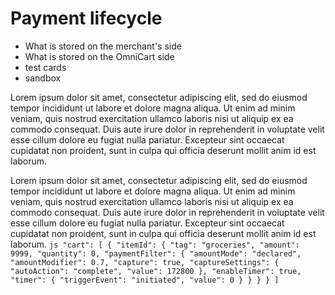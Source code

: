 ---
---


# Payment lifecycle

* What is stored on the merchant's side
* What is stored on the OmniCart side
* test cards
* sandbox

<div align="center">
  <Statuses />
</div>


<Columns>
  <Column>
  Lorem ipsum dolor sit amet, consectetur adipiscing elit, sed do eiusmod tempor incididunt ut labore et dolore magna aliqua. Ut enim ad minim veniam, quis nostrud exercitation ullamco laboris nisi ut aliquip ex ea commodo consequat. Duis aute irure dolor in reprehenderit in voluptate velit esse cillum dolore eu fugiat nulla pariatur. Excepteur sint occaecat cupidatat non proident, sunt in culpa qui officia deserunt mollit anim id est laborum.
  
  Lorem ipsum dolor sit amet, consectetur adipiscing elit, sed do eiusmod tempor incididunt ut labore et dolore magna aliqua. Ut enim ad minim veniam, quis nostrud exercitation ullamco laboris nisi ut aliquip ex ea commodo consequat. Duis aute irure dolor in reprehenderit in voluptate velit esse cillum dolore eu fugiat nulla pariatur. Excepteur sint occaecat cupidatat non proident, sunt in culpa qui officia deserunt mollit anim id est laborum.
  </Column>
  <Column>
    ```js
      "cart": [
        {
          "itemId": {
            "tag": "groceries",
            "amount": 9999,
            "quantity": 0,
            "paymentFilter": {
              "amountMode": "declared",
              "amountModifier": 0.7,
              "capture": true,
              "captureSettings": {
                "autoAction": "complete",
                "value": 172800
              },
              "enableTimer": true,
              "timer": {
                "triggerEvent": "initiated",
                "value": 0
              }
            }
          }
        }
      ]
    ```
  </Column>
</Columns>